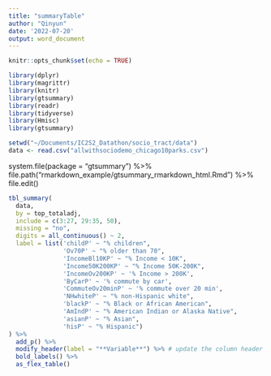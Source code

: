 ```yaml
---
title: "summaryTable"
author: "Qinyun"
date: '2022-07-20'
output: word_document
---
```


```r
knitr::opts_chunk$set(echo = TRUE)
```
```r
library(dplyr)
library(magrittr)
library(knitr)
library(gtsummary)
library(readr) 
library(tidyverse)
library(Hmisc)
library(gtsummary)

setwd("~/Documents/IC2S2_Datathon/socio_tract/data")
data <- read.csv("allwithsociodemo_chicago10parks.csv")
```
system.file(package = "gtsummary") %>%
  file.path("rmarkdown_example/gtsummary_rmarkdown_html.Rmd") %>%
  file.edit()

```r
tbl_summary(
  data,
  by = top_totaladj,
  include = c(3:27, 29:35, 50),
  missing = "no",
  digits = all_continuous() ~ 2,
  label = list('childP' ~ "% children",
               'Ov70P' ~ "% older than 70",
               'IncomeBl10KP' ~ "% Income < 10K",
               'Income50K200KP' ~ "% Income 50K-200K",
               'IncomeOv200KP' ~ '% Income > 200K',
               'ByCarP' ~ '% commute by car',
               'CommuteOv20minP' ~ '% commute over 20 min',
               'NHwhiteP' ~ "% non-Hispanic white",
               'blackP' ~ "% Black or African American",
               'AmIndP' ~ "% American Indian or Alaska Native",
               'asianP' ~ "% Asian",
               'hisP' ~ "% Hispanic")
) %>% 
  add_p() %>% 
  modify_header(label = "**Variable**") %>% # update the column header
  bold_labels() %>% 
  as_flex_table()
```

